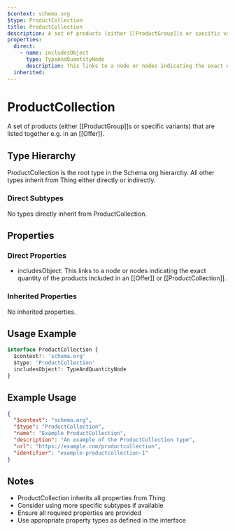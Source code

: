 ```yaml
---
$context: schema.org
$type: ProductCollection
title: ProductCollection
description: A set of products (either [[ProductGroup]]s or specific variants) that are listed together e.g. in an [[Offer]].
properties:
  direct:
    - name: includesObject
      type: TypeAndQuantityNode
      description: This links to a node or nodes indicating the exact quantity of the products included in  an [[Offer]] or [[ProductCollection]].
  inherited:
---
```

# ProductCollection

A set of products (either [[ProductGroup]]s or specific variants) that are listed together e.g. in an [[Offer]].

## Type Hierarchy

ProductCollection is the root type in the Schema.org hierarchy. All other types inherit from Thing either directly or indirectly.

### Direct Subtypes

No types directly inherit from ProductCollection.

## Properties

### Direct Properties

- includesObject: This links to a node or nodes indicating the exact quantity of the products included in  an [[Offer]] or [[ProductCollection]].

### Inherited Properties

No inherited properties.

## Usage Example

```typescript
interface ProductCollection {
  $context?: 'schema.org'
  $type: 'ProductCollection'
  includesObject?: TypeAndQuantityNode
}
```

## Example Usage

```json
{
  "$context": "schema.org",
  "$type": "ProductCollection",
  "name": "Example ProductCollection",
  "description": "An example of the ProductCollection type",
  "url": "https://example.com/productcollection",
  "identifier": "example-productcollection-1"
}
```

## Notes

- ProductCollection inherits all properties from Thing
- Consider using more specific subtypes if available
- Ensure all required properties are provided
- Use appropriate property types as defined in the interface